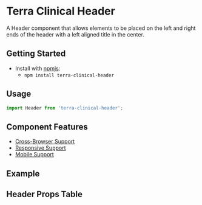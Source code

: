 


<Badge />

# Terra Clinical Header

A Header component that allows elements to be placed on the left and right ends of the header with a left aligned title in the center.

## Getting Started

- Install with [npmjs](https://www.npmjs.com):
  - `npm install terra-clinical-header`

## Usage

``` jsx
import Header from 'terra-clinical-header';
```

## Component Features
* [Cross-Browser Support](https://engineering.cerner.com/terra-ui/about/terra-ui/component-standards#cross-browser-support)
* [Responsive Support](https://engineering.cerner.com/terra-ui/about/terra-ui/component-standards#responsive-support)
* [Mobile Support](https://engineering.cerner.com/terra-ui/about/terra-ui/component-standards#mobile-support)

## Example
<TitleHeader title='Header With Title Only' />
<HyperlinkTitleHeader title='Header With Hyperlink Title' />
<ContentHeader title='Header With Content' />
<HeaderLongText title='Header With Long Title' />
<HeaderLongTextWithContent title='Header With Long Title, Children, And Content' />
<Subheader title='Subheader With Content' />

## Header Props Table
<HeaderPropsTable />
